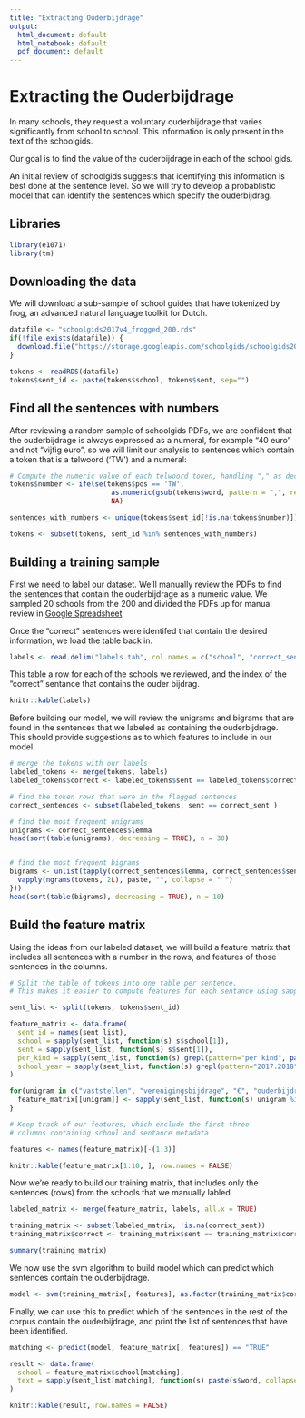 ```yaml
---
title: "Extracting Ouderbijdrage"
output:
  html_document: default
  html_notebook: default
  pdf_document: default
---
```


# Extracting the Ouderbijdrage

In many schools, they request a voluntary ouderbijdrage that varies significantly from school
to school. This information is only present in the text of the schoolgids.

Our goal is to find the value of the ouderbijdrage in each of the school gids.

An initial review of schoolgids suggests that identifying this information is best
done at the sentence level. So we will try to develop a probablistic model that can identify
the sentences which specify the ouderbijdrag.


## Libraries

```r
library(e1071)
library(tm)
```

## Downloading the data

We will download a sub-sample of school guides that have tokenized by frog, an advanced natural language
toolkit for Dutch.

```r
datafile <- "schoolgids2017v4_frogged_200.rds"
if(!file.exists(datafile)) {
  download.file("https://storage.googleapis.com/schoolgids/schoolgids2017v4/schoolgids2017v4_frogged_200.rds", datafile)
}

tokens <- readRDS(datafile)
tokens$sent_id <- paste(tokens$school, tokens$sent, sep="")
```

## Find all the sentences with numbers

After reviewing a random sample of schoolgids PDFs, we are confident that the ouderbijdrage is always expressed as a numeral, 
for example "40 euro" and not "vijfig euro", so we will limit our analysis to sentences which contain a token that is a 
telwoord ('TW') and a numeral:

```r

# Compute the numeric value of each telwoord token, handling "," as decimal separators.
tokens$number <- ifelse(tokens$pos == 'TW', 
                         as.numeric(gsub(tokens$word, pattern = ",", replacement = ".")),
                         NA)

sentences_with_numbers <- unique(tokens$sent_id[!is.na(tokens$number)])

tokens <- subset(tokens, sent_id %in% sentences_with_numbers)

```


## Building a training sample

First we need to label our dataset. We'll manually review the PDFs to find the sentences that contain
the ouderbijdrage as a numeric value. We sampled 20 schools from the 200 and divided the PDFs up for manual
review in [Google Spreadsheet](https://docs.google.com/spreadsheets/d/1E5VmiCcuTqbkk1C3ropHuZAvPEJnUn2kNsr6i5FRXV0/edit#gid=0)

Once the "correct" sentences were identifed that contain the desired information, we load the table back in.

```r
labels <- read.delim("labels.tab", col.names = c("school", "correct_sent"), stringsAsFactors = FALSE)
```

This table a row for each of the schools we reviewed, and the index of the "correct" sentance that
contains the ouder bijdrag.

```r
knitr::kable(labels)
```

Before building our model, we will review the unigrams and bigrams that are found in the sentences that
we labeled as containing the ouderbijdrage. This should provide suggestions as to which features to include
in our model.

```r

# merge the tokens with our labels
labeled_tokens <- merge(tokens, labels)
labeled_tokens$correct <- labeled_tokens$sent == labeled_tokens$correct_sent

# find the token rows that were in the flagged sentences
correct_sentences <- subset(labeled_tokens, sent == correct_sent )

# find the most frequent unigrams
unigrams <- correct_sentences$lemma
head(sort(table(unigrams), decreasing = TRUE), n = 30)


# find the most frequent bigrams
bigrams <- unlist(tapply(correct_sentences$lemma, correct_sentences$sent_id, function(tokens) {
  vapply(ngrams(tokens, 2L), paste, "", collapse = " ")
}))
head(sort(table(bigrams), decreasing = TRUE), n = 10)

```

## Build the feature matrix

Using the ideas from our labeled dataset, we will build a feature matrix that includes all
sentences with a number in the rows, and features of those sentences in the columns.

```r

# Split the table of tokens into one table per sentence.
# This makes it easier to compute features for each sentance using sapply()

sent_list <- split(tokens, tokens$sent_id)

feature_matrix <- data.frame(
  sent_id = names(sent_list),
  school = sapply(sent_list, function(s) s$school[1]),
  sent = sapply(sent_list, function(s) s$sent[1]),
  per_kind = sapply(sent_list, function(s) grepl(pattern="per kind", paste(s$lemma, collapse=" "))),
  school_year = sapply(sent_list, function(s) grepl(pattern="2017.2018", paste(s$lemma, collapse=" ")))
)

for(unigram in c("vaststellen", "verenigingsbijdrage", "€", "ouderbijdrage", "contributie", "bedrag")) {
  feature_matrix[[unigram]] <- sapply(sent_list, function(s) unigram %in% s$lemma)
}

# Keep track of our features, which exclude the first three
# columns containing school and sentance metadata

features <- names(feature_matrix)[-(1:3)]
```

```r
knitr::kable(feature_matrix[1:10, ], row.names = FALSE)
```

Now we're ready to build our training matrix, that includes only the sentences (rows) from the schools that we 
manually labled.

```r

labeled_matrix <- merge(feature_matrix, labels, all.x = TRUE)

training_matrix <- subset(labeled_matrix, !is.na(correct_sent))
training_matrix$correct <- training_matrix$sent == training_matrix$correct_sent

summary(training_matrix)
```

We now use the svm algorithm to build model which can predict which sentences contain
the ouderbijdrage.

```r

model <- svm(training_matrix[, features], as.factor(training_matrix$correct))
```

Finally, we can use this to predict which of the sentences in the rest of the corpus
contain the ouderbijdrage, and print the list of sentences that have been identified.

```r
matching <- predict(model, feature_matrix[, features]) == "TRUE"

result <- data.frame(
  school = feature_matrix$school[matching],
  text = sapply(sent_list[matching], function(s) paste(s$word, collapse = " "))
)

knitr::kable(result, row.names = FALSE)

```


